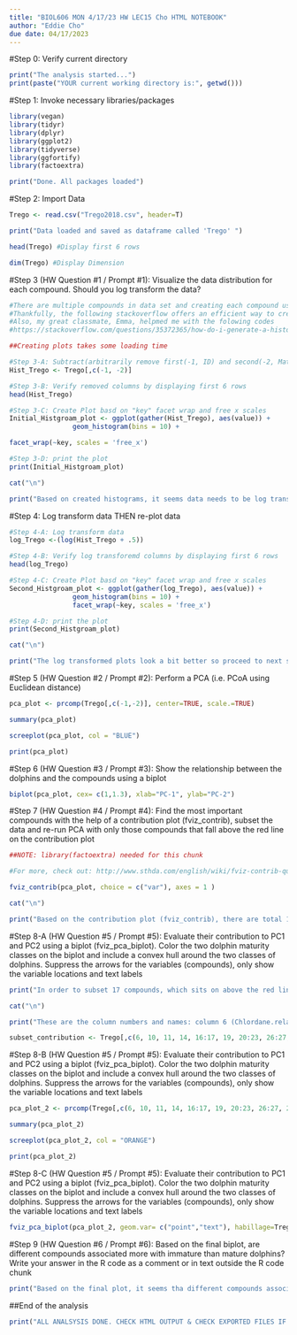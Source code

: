 ---
title: "BIOL606 MON 4/17/23 HW LEC15 Cho HTML NOTEBOOK"
author: "Eddie Cho"
due date: 04/17/2023
---

#Step 0: Verify current directory
```{r}
print("The analysis started...")
print(paste("YOUR current working directory is:", getwd()))
```

#Step 1: Invoke necessary libraries/packages
```{r setup, message=FALSE}

library(vegan)
library(tidyr)
library(dplyr)
library(ggplot2)
library(tidyverse)
library(ggfortify)
library(factoextra)

print("Done. All packages loaded")
```

#Step 2: Import Data
```{r}
Trego <- read.csv("Trego2018.csv", header=T)

print("Data loaded and saved as dataframe called 'Trego' ")

head(Trego) #Display first 6 rows

dim(Trego) #Display Dimension
```

#Step 3 (HW Question #1 / Prompt #1): Visualize the data distribution for each compound. Should you log transform the data?
```{r}
#There are multiple compounds in data set and creating each compound using subset ($) would be painfully slow to write codes and compute
#Thankfully, the following stackoverflow offers an efficient way to create histogram
#Also, my great classmate, Emma, helpmed me with the folowing codes
#https://stackoverflow.com/questions/35372365/how-do-i-generate-a-histogram-for-each-column-of-my-table

##Creating plots takes some loading time

#Step 3-A: Subtract(arbitrarily remove first(-1, ID) and second(-2, Maturity) columns
Hist_Trego <- Trego[,c(-1, -2)]

#Step 3-B: Verify removed columns by displaying first 6 rows
head(Hist_Trego)

#Step 3-C: Create Plot basd on "key" facet wrap and free x scales
Initial_Histgroam_plot <- ggplot(gather(Hist_Trego), aes(value)) +
                geom_histogram(bins = 10) +
```


```{r}
facet_wrap(~key, scales = 'free_x')

#Step 3-D: print the plot
print(Initial_Histgroam_plot)

cat("\n")

print("Based on created histograms, it seems data needs to be log transformed")
```

#Step 4: Log transform data THEN re-plot data
```{r}
#Step 4-A: Log transform data
log_Trego <-(log(Hist_Trego + .5))

#Step 4-B: Verify log transforemd columns by displaying first 6 rows
head(log_Trego)

#Step 4-C: Create Plot basd on "key" facet wrap and free x scales
Second_Histgroam_plot <- ggplot(gather(log_Trego), aes(value)) +
                geom_histogram(bins = 10) +
                facet_wrap(~key, scales = 'free_x')

#Step 4-D: print the plot
print(Second_Histgroam_plot)

cat("\n")

print("The log transformed plots look a bit better so proceed to next steps")
```

#Step 5 (HW Question #2 / Prompt #2): Perform a PCA (i.e. PCoA using Euclidean distance)
```{r}
pca_plot <- prcomp(Trego[,c(-1,-2)], center=TRUE, scale.=TRUE)

summary(pca_plot)

screeplot(pca_plot, col = "BLUE")

print(pca_plot)
```

#Step 6 (HW Question #3 / Prompt #3): Show the relationship between the dolphins and the compounds using a biplot
```{r}
biplot(pca_plot, cex= c(1,1.3), xlab="PC-1", ylab="PC-2")
```

#Step 7 (HW Question #4 / Prompt #4): Find the most important compounds with the help of a contribution plot (fviz_contrib), subset the data and re-run PCA with only those compounds that fall above the red line on the contribution plot
```{r}
##NOTE: library(factoextra) needed for this chunk

#For more, check out: http://www.sthda.com/english/wiki/fviz-contrib-quick-visualization-of-row-column-contributions-r-software-and-data-mining

fviz_contrib(pca_plot, choice = c("var"), axes = 1 )

cat("\n")

print("Based on the contribution plot (fviz_contrib), there are total 17 compounds sit above the red line on the contribution plot")
```

#Step 8-A (HW Question #5 / Prompt #5): Evaluate their contribution to PC1 and PC2 using a biplot (fviz_pca_biplot). Color the two dolphin maturity classes on the biplot and include a convex hull around the two classes of dolphins. Suppress the arrows for the variables (compounds), only show the variable locations and text labels
```{r}
print("In order to subset 17 compounds, which sits on above the red line on the contribution plot, columns should be selected")

cat("\n")

print("These are the column numbers and names: column 6 (Chlordane.related), column 10 (DDT.related), column 11 (Dichlorobenzophenone), column 14 (Heptachlor.related), column 16 (MeO.B.CDE), column 17 (MeO.BDE), column 19 (Methylenebistrichloroanisole), column 20 (Methylsulfonyl.PCB), column 21 (Mirex.related), column 22 (PBB), column 23 (PBDE), column 26 (TCPM), column 27 (TCPMOH), column 29 (Unknown.2), column 31 (Unknown.4), column 34 (Unknown.7) ,column 35 (Unknown.8) ")

subset_contribution <- Trego[,c(6, 10, 11, 14, 16:17, 19, 20:23, 26:27, 29, 31, 34:35 )]
```

#Step 8-B (HW Question #5 / Prompt #5): Evaluate their contribution to PC1 and PC2 using a biplot (fviz_pca_biplot). Color the two dolphin maturity classes on the biplot and include a convex hull around the two classes of dolphins. Suppress the arrows for the variables (compounds), only show the variable locations and text labels
```{r}
pca_plot_2 <- prcomp(Trego[,c(6, 10, 11, 14, 16:17, 19, 20:23, 26:27, 29, 31, 34:35)], center=TRUE, scale.=TRUE)

summary(pca_plot_2)

screeplot(pca_plot_2, col = "ORANGE")

print(pca_plot_2)
```

#Step 8-C (HW Question #5 / Prompt #5): Evaluate their contribution to PC1 and PC2 using a biplot (fviz_pca_biplot). Color the two dolphin maturity classes on the biplot and include a convex hull around the two classes of dolphins. Suppress the arrows for the variables (compounds), only show the variable locations and text labels
```{r}
fviz_pca_biplot(pca_plot_2, geom.var= c("point","text"), habillage=Trego$Maturity, addEllipses=TRUE, ellipse.level=0.95)
```

#Step 9 (HW Question #6 / Prompt #6): Based on the final biplot, are different compounds associated more with immature than mature dolphins? Write your answer in the R code as a comment or in text outside the R code chunk
```{r}
print("Based on the final plot, it seems tha different compounds associated more with mature than immature dolphins")
```

##End of the analysis
```{r}
print("ALL ANALSYSIS DONE. CHECK HTML OUTPUT & CHECK EXPORTED FILES IF ANY. HAVE A GREAT DAY☺︎︎")
```